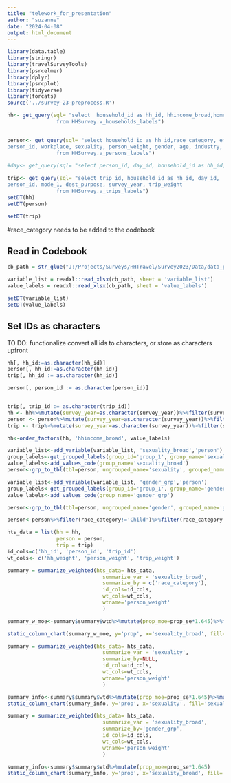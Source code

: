 ```yaml
---
title: "telework_for_presentation"
author: "suzanne"
date: "2024-04-08"
output: html_document
---
```



```r
library(data.table)
library(stringr)
library(travelSurveyTools)
library(psrcelmer)
library(dplyr)
library(psrcplot)
library(tidyverse)
library(forcats)
source('../survey-23-preprocess.R')
```


```r
hh<- get_query(sql= "select  household_id as hh_id, hhincome_broad,home_jurisdiction,survey_year, hhsize, hh_race_category, hh_weight
                from HHSurvey.v_households_labels")


person<- get_query(sql= "select household_id as hh_id,race_category, employment,
person_id, workplace, sexuality, person_weight, gender, age, industry, survey_year
                from HHSurvey.v_persons_labels")
                
#day<- get_query(sql= "select person_id, day_id, household_id as hh_id, telework_time, day_weight , #survey_year from HHSurvey.v_days_labels")

trip<- get_query(sql= "select trip_id, household_id as hh_id, day_id,
person_id, mode_1, dest_purpose, survey_year, trip_weight 
                from HHSurvey.v_trips_labels")
setDT(hh)
setDT(person)

setDT(trip)
```
#race_category needs to be added to the codebook



## Read in Codebook
```r
cb_path = str_glue("J:/Projects/Surveys/HHTravel/Survey2023/Data/data_published/PSRC_Codebook_2023_v1.xlsx")

variable_list = readxl::read_xlsx(cb_path, sheet = 'variable_list')
value_labels = readxl::read_xlsx(cb_path, sheet = 'value_labels')

setDT(variable_list)
setDT(value_labels)
```

## Set IDs as characters
TO DO: functionalize convert all ids to characters, or store as characters upfront
```r

hh[, hh_id:=as.character(hh_id)]
person[, hh_id:=as.character(hh_id)]
trip[, hh_id := as.character(hh_id)]

person[, person_id := as.character(person_id)]


trip[, trip_id := as.character(trip_id)]
hh <- hh%>%mutate(survey_year=as.character(survey_year))%>%filter(survey_year=='2023')
person <- person%>%mutate(survey_year=as.character(survey_year))%>%filter(survey_year=='2023')
trip <- trip%>%mutate(survey_year=as.character(survey_year))%>%filter(survey_year=='2023')

hh<-order_factors(hh, 'hhincome_broad', value_labels)


```


```r
variable_list<-add_variable(variable_list, 'sexuality_broad','person')
group_labels<-get_grouped_labels(group_id='group_1', group_name='sexuality_broad')
value_labels<-add_values_code(group_name='sexuality_broad')
person<-grp_to_tbl(tbl=person, ungrouped_name='sexuality', grouped_name='sexuality_broad')
```


```r
variable_list<-add_variable(variable_list, 'gender_grp','person')
group_labels<-get_grouped_labels(group_id='group_1', group_name='gender_grp')
value_labels<-add_values_code(group_name='gender_grp')
```





```r
person<-grp_to_tbl(tbl=person, ungrouped_name='gender', grouped_name='gender_grp')
```

```r
person<-person%>%filter(race_category!='Child')%>%filter(race_category!='Missing')%>%drop_na(race_category)%>%filter(sexuality_broad!='Missing')%>%drop_na(sexuality_broad)
```

```r
hts_data = list(hh = hh,
                person = person,
                trip = trip)
id_cols=c('hh_id', 'person_id', 'trip_id')
wt_cols<- c('hh_weight', 'person_weight', 'trip_weight')
```


```r

summary = summarize_weighted(hts_data= hts_data,
                               summarize_var = 'sexuality_broad',
                               summarize_by = c('race_category'),
                               id_cols=id_cols,
                               wt_cols=wt_cols,
                               wtname='person_weight'
                               )
```





```r
summary_w_moe<-summary$summary$wtd%>%mutate(prop_moe=prop_se*1.645)%>%filter(sexuality_broad!='Heterosexual (straight)')

static_column_chart(summary_w_moe, y='prop', x='sexuality_broad', fill='race_category', moe='prop_moe' )
```

```r

summary = summarize_weighted(hts_data= hts_data,
                               summarize_var = 'sexuality',
                               summarize_by=NULL,
                               id_cols=id_cols,
                               wt_cols=wt_cols,
                               wtname='person_weight'
                               )
```

```r
summary_info<-summary$summary$wtd%>%mutate(prop_moe=prop_se*1.645)%>%mutate(sexuality= fct_reorder(sexuality,prop))%>%filter(sexuality!='Heterosexual (straight)')
static_column_chart(summary_info, y='prop', x='sexuality', fill='sexuality', moe='prop_moe' )
```

```r

summary = summarize_weighted(hts_data= hts_data,
                               summarize_var = 'sexuality_broad',
                               summarize_by='gender_grp',
                               id_cols=id_cols,
                               wt_cols=wt_cols,
                               wtname='person_weight'
                               )
```

```r
summary_info<-summary$summary$wtd%>%mutate(prop_moe=prop_se*1.645)
static_column_chart(summary_info, y='prop', x='sexuality_broad', fill='gender_grp', moe='prop_moe')
```
